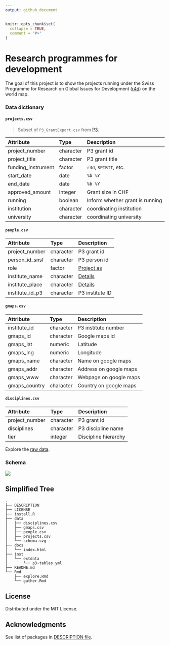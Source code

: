 ```yaml
---
output: github_document
---
```


<!-- README.md is generated from README.Rmd. Please edit that file -->

```r
knitr::opts_chunk$set(
  collapse = TRUE,
  comment = "#>"
)
```

# Research programmes for development

<!-- badges: start -->
<!-- badges: end -->

The goal of this project is to show the projects running under the Swiss Programme for Research on Global Issues for Development ([r4d](http://www.r4d.ch/)) on the world map.

### Data dictionary

#### `projects.csv`

> Subset of `P3_GrantExport.csv` from [P3](http://p3.snf.ch/Pages/DataAndDocumentation.aspx).


|Attribute          |Type      |Description                       |
|:------------------|:---------|:---------------------------------|
|project_number     |character |P3 grant id                       |
|project_title      |character |P3 grant title                    |
|funding_instrument |factor    |`r4d`, `SPIRIT`, etc.             |
|start_date         |date      |`%b %Y`                           |
|end_date           |date      |`%b %Y`                           |
|approved_amount    |integer   |Grant size in CHF                 |
|running            |boolean   |Inform whether grant is running   |
|institution        |character |coordinating institution          |
|university         |character |coordinating university           |

#### `people.csv`

|Attribute        |Type      |Description            |
|:----------------|:---------|:----------------------|
|project_number   |character |P3 grant id            |
|person_id_snsf   |character |P3 person id           |
|role             |factor    |[Project as](role)     |
|institute_name   |character |[Details](instname)    |
|institute_place  |character |[Details](instpalce)   |
|institute_id_p3  |character |P3 institute ID        |

#### `gmaps.csv`

|Attribute         |Type      |Description              |
|:-----------------|:---------|:------------------------|
|institute_id      |character |P3 institute number      |
|gmaps_id          |character |Google maps id           |
|gmaps_lat         |numeric   |Latitude                 |
|gmaps_lng         |numeric   |Longitude                |
|gmaps_name        |character |Name on google maps      |
|gmaps_addr        |character |Address on google maps   |
|gmaps_www         |character |Webpage on google maps   |
|gmaps_country     |character |Country on google maps   |

#### `disciplines.csv`

|Attribute         |Type      |Description              |
|:-----------------|:---------|:------------------------|
|project_number    |character |P3 grant id              |
|disciplines       |character |P3 discipline name       |
|tier              |integer   |Discipline hierarchy     |

[role]: http://p3.snf.ch/Pages/DataAndDocumentation.aspx#Projects%20as%20responsible%20Applicant "Example"
[instname]: http://p3.snf.ch/Pages/DataAndDocumentation.aspx#Institute%20Name "Institute name"
[instplace]: http://p3.snf.ch/Pages/DataAndDocumentation.aspx#Institute%20Place "Institute place"

Explore the [raw data](https://flatgithub.com/zambujo/r4data).

### Schema

![](./data/schema.svg)

## Simplified Tree
 
```
.
├── DESCRIPTION
├── LICENSE
├── install.R
├── data
│   ├── disciplines.csv
│   ├── gmaps.csv
│   ├── people.csv
│   ├── projects.csv
│   └── schema.svg
├── docs
│   └── index.html
├── inst
│   └── extdata
│       └── p3-tables.yml
├── README.md
└── Rmd
    ├── explore.Rmd
    └── gather.Rmd

```

## License

Distributed under the MIT License.

## Acknowledgments

See list of packages in [DESCRIPTION file](./DESCRIPTION).
